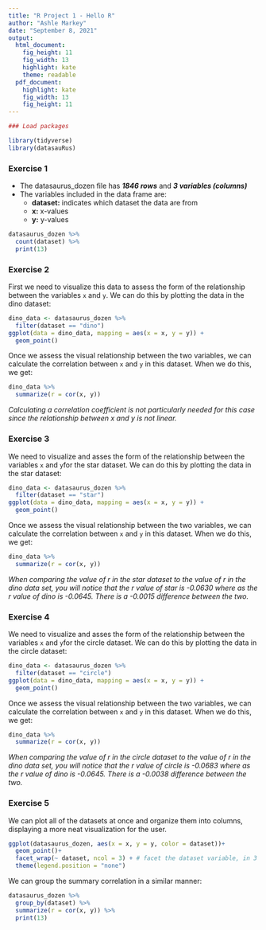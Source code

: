 ```yaml
---
title: "R Project 1 - Hello R"
author: "Ashle Markey"
date: "September 8, 2021"
output:
  html_document: 
    fig_height: 11
    fig_width: 13
    highlight: kate
    theme: readable
  pdf_document: 
    highlight: kate
    fig_width: 13
    fig_height: 11
---
```


```r
### Load packages
```
```r
library(tidyverse) 
library(datasauRus)
```


### Exercise 1  
  
  - The datasaurus_dozen file has ***1846 rows*** and ***3 variables (columns)***
  - The variables included in the data frame are:
    + **dataset:** indicates which dataset the data are from
    + **x:** x-values 
    + **y:** y-values 

```r
datasaurus_dozen %>% 
  count(dataset) %>% 
  print(13)
```

### Exercise 2

First we need to visualize this data to assess the form of the relationship between the variables `x` and `y`. We can do this by plotting the data in the dino dataset:  

```r
dino_data <- datasaurus_dozen %>%
  filter(dataset == "dino")
ggplot(data = dino_data, mapping = aes(x = x, y = y)) +
  geom_point()
```
  
  Once we assess the visual relationship between the two variables, we can calculate the correlation between `x` and `y` in this dataset. When we do this, we get:

```r
dino_data %>%
  summarize(r = cor(x, y))
```
*Calculating a correlation coefficient is not particularly needed for this case since the relationship between x and y is not linear.*


### Exercise 3

We need to visualize and asses the form of the relationship between the variables `x` and `y`for the star dataset. We can do this by plotting the data in the star dataset:  

```r
dino_data <- datasaurus_dozen %>%
  filter(dataset == "star")
ggplot(data = dino_data, mapping = aes(x = x, y = y)) +
  geom_point()
```

Once we assess the visual relationship between the two variables, we can calculate the correlation between `x` and `y` in this dataset. When we do this, we get:
 
```r
dino_data %>%
  summarize(r = cor(x, y))
```
  *When comparing the value of r in the star dataset to the value of r in the dino data set, you* 
  *will notice that the r value of star is -0.0630 where as the r value of dino is -0.0645. There*
  *is a -0.0015 difference between the two.*


### Exercise 4

We need to visualize and asses the form of the relationship between the variables `x` and `y`for the circle dataset. We can do this by plotting the data in the circle dataset:

```r
dino_data <- datasaurus_dozen %>%
  filter(dataset == "circle")
ggplot(data = dino_data, mapping = aes(x = x, y = y)) +
  geom_point()
```

Once we assess the visual relationship between the two variables, we can calculate the correlation between `x` and `y` in this dataset. When we do this, we get:

```r
dino_data %>%
  summarize(r = cor(x, y))
```
*When comparing the value of r in the circle dataset to the value of r in the dino data set, you will notice that the r value of circle is -0.0683 where as the r value of dino is -0.0645. There is a -0.0038 difference between the two.*


### Exercise 5

We can plot all of the datasets at once and organize them into columns, displaying a more neat visualization for the user. 

```r
ggplot(datasaurus_dozen, aes(x = x, y = y, color = dataset))+
  geom_point()+
  facet_wrap(~ dataset, ncol = 3) + # facet the dataset variable, in 3 cols 
  theme(legend.position = "none")
```
  
  We can group the summary correlation in a similar manner:
  
```r
datasaurus_dozen %>% 
  group_by(dataset) %>% 
  summarize(r = cor(x, y)) %>% 
  print(13)
```
  
